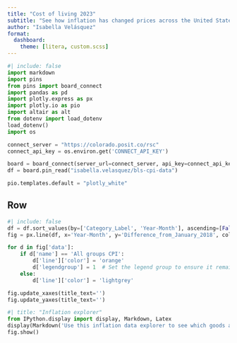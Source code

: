 ```yaml
---
title: "Cost of living 2023"
subtitle: "See how inflation has changed prices across the United States in the September quarter"
author: "Isabella Velásquez"
format: 
  dashboard:
    theme: [litera, custom.scss]
---
```


```python
#| include: false
import markdown
import pins
from pins import board_connect
import pandas as pd
import plotly.express as px
import plotly.io as pio
import altair as alt
from dotenv import load_dotenv
load_dotenv()
import os 

connect_server = "https://colorado.posit.co/rsc"
connect_api_key = os.environ.get('CONNECT_API_KEY')

board = board_connect(server_url=connect_server, api_key=connect_api_key)
df = board.pin_read("isabella.velasquez/bls-cpi-data")

pio.templates.default = "plotly_white"
```

## Row {.tabset}

```python
#| include: false
df = df.sort_values(by=['Category_Label', 'Year-Month'], ascending=[False, False])
fig = px.line(df, x='Year-Month', y='Difference_from_January_2018', color='Category_Label', hover_name='Category_Label')

for d in fig['data']:
    if d['name'] == 'All groups CPI':
        d['line']['color'] = 'orange'
        d['legendgroup'] = 1  # Set the legend group to ensure it remains at the forefront
    else:
        d['line']['color'] = 'lightgrey'

fig.update_xaxes(title_text='')
fig.update_yaxes(title_text='')
```

```python
#| title: "Inflation explorer"
from IPython.display import display, Markdown, Latex
display(Markdown('Use this inflation data explorer to see which goods and services are getting cheaper or more expensive in the U.S.'))
fig.show()
```